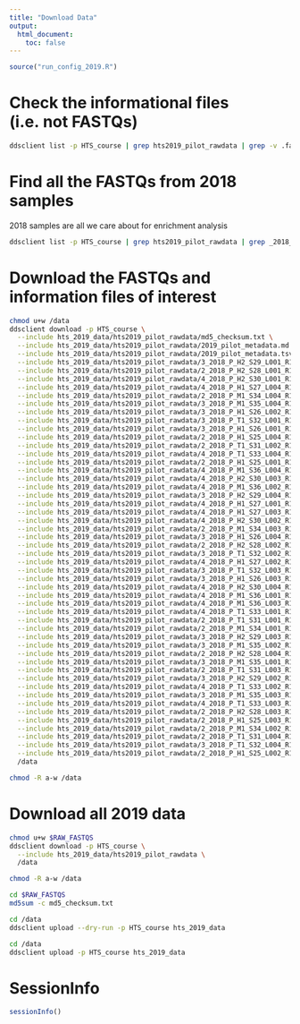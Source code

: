 ```yaml
---
title: "Download Data"
output:
  html_document:
    toc: false
---
```


```r
source("run_config_2019.R")
```

# Check the informational files (i.e. not FASTQs)
```bash
ddsclient list -p HTS_course | grep hts2019_pilot_rawdata | grep -v .fastq
```

# Find all the FASTQs from 2018 samples
2018 samples are all we care about for enrichment analysis
```bash
ddsclient list -p HTS_course | grep hts2019_pilot_rawdata | grep _2018_P
```

# Download the FASTQs and information files of interest
```bash
chmod u+w /data
ddsclient download -p HTS_course \
  --include hts_2019_data/hts2019_pilot_rawdata/md5_checksum.txt \
  --include hts_2019_data/hts2019_pilot_rawdata/2019_pilot_metadata.md \
  --include hts_2019_data/hts2019_pilot_rawdata/2019_pilot_metadata.tsv \
  --include hts_2019_data/hts2019_pilot_rawdata/3_2018_P_H2_S29_L001_R1_001.fastq.gz \
  --include hts_2019_data/hts2019_pilot_rawdata/2_2018_P_H2_S28_L001_R1_001.fastq.gz \
  --include hts_2019_data/hts2019_pilot_rawdata/4_2018_P_H2_S30_L001_R1_001.fastq.gz \
  --include hts_2019_data/hts2019_pilot_rawdata/4_2018_P_H1_S27_L004_R1_001.fastq.gz \
  --include hts_2019_data/hts2019_pilot_rawdata/2_2018_P_M1_S34_L004_R1_001.fastq.gz \
  --include hts_2019_data/hts2019_pilot_rawdata/3_2018_P_M1_S35_L004_R1_001.fastq.gz \
  --include hts_2019_data/hts2019_pilot_rawdata/3_2018_P_H1_S26_L002_R1_001.fastq.gz \
  --include hts_2019_data/hts2019_pilot_rawdata/3_2018_P_T1_S32_L001_R1_001.fastq.gz \
  --include hts_2019_data/hts2019_pilot_rawdata/3_2018_P_H1_S26_L001_R1_001.fastq.gz \
  --include hts_2019_data/hts2019_pilot_rawdata/2_2018_P_H1_S25_L004_R1_001.fastq.gz \
  --include hts_2019_data/hts2019_pilot_rawdata/2_2018_P_T1_S31_L002_R1_001.fastq.gz \
  --include hts_2019_data/hts2019_pilot_rawdata/4_2018_P_T1_S33_L004_R1_001.fastq.gz \
  --include hts_2019_data/hts2019_pilot_rawdata/2_2018_P_H1_S25_L001_R1_001.fastq.gz \
  --include hts_2019_data/hts2019_pilot_rawdata/4_2018_P_M1_S36_L004_R1_001.fastq.gz \
  --include hts_2019_data/hts2019_pilot_rawdata/4_2018_P_H2_S30_L003_R1_001.fastq.gz \
  --include hts_2019_data/hts2019_pilot_rawdata/4_2018_P_M1_S36_L002_R1_001.fastq.gz \
  --include hts_2019_data/hts2019_pilot_rawdata/3_2018_P_H2_S29_L004_R1_001.fastq.gz \
  --include hts_2019_data/hts2019_pilot_rawdata/4_2018_P_H1_S27_L001_R1_001.fastq.gz \
  --include hts_2019_data/hts2019_pilot_rawdata/4_2018_P_H1_S27_L003_R1_001.fastq.gz \
  --include hts_2019_data/hts2019_pilot_rawdata/4_2018_P_H2_S30_L002_R1_001.fastq.gz \
  --include hts_2019_data/hts2019_pilot_rawdata/2_2018_P_M1_S34_L003_R1_001.fastq.gz \
  --include hts_2019_data/hts2019_pilot_rawdata/3_2018_P_H1_S26_L004_R1_001.fastq.gz \
  --include hts_2019_data/hts2019_pilot_rawdata/2_2018_P_H2_S28_L002_R1_001.fastq.gz \
  --include hts_2019_data/hts2019_pilot_rawdata/3_2018_P_T1_S32_L002_R1_001.fastq.gz \
  --include hts_2019_data/hts2019_pilot_rawdata/4_2018_P_H1_S27_L002_R1_001.fastq.gz \
  --include hts_2019_data/hts2019_pilot_rawdata/3_2018_P_T1_S32_L003_R1_001.fastq.gz \
  --include hts_2019_data/hts2019_pilot_rawdata/3_2018_P_H1_S26_L003_R1_001.fastq.gz \
  --include hts_2019_data/hts2019_pilot_rawdata/4_2018_P_H2_S30_L004_R1_001.fastq.gz \
  --include hts_2019_data/hts2019_pilot_rawdata/4_2018_P_M1_S36_L001_R1_001.fastq.gz \
  --include hts_2019_data/hts2019_pilot_rawdata/4_2018_P_M1_S36_L003_R1_001.fastq.gz \
  --include hts_2019_data/hts2019_pilot_rawdata/4_2018_P_T1_S33_L001_R1_001.fastq.gz \
  --include hts_2019_data/hts2019_pilot_rawdata/2_2018_P_T1_S31_L001_R1_001.fastq.gz \
  --include hts_2019_data/hts2019_pilot_rawdata/2_2018_P_M1_S34_L001_R1_001.fastq.gz \
  --include hts_2019_data/hts2019_pilot_rawdata/3_2018_P_H2_S29_L003_R1_001.fastq.gz \
  --include hts_2019_data/hts2019_pilot_rawdata/3_2018_P_M1_S35_L002_R1_001.fastq.gz \
  --include hts_2019_data/hts2019_pilot_rawdata/2_2018_P_H2_S28_L004_R1_001.fastq.gz \
  --include hts_2019_data/hts2019_pilot_rawdata/3_2018_P_M1_S35_L001_R1_001.fastq.gz \
  --include hts_2019_data/hts2019_pilot_rawdata/2_2018_P_T1_S31_L003_R1_001.fastq.gz \
  --include hts_2019_data/hts2019_pilot_rawdata/3_2018_P_H2_S29_L002_R1_001.fastq.gz \
  --include hts_2019_data/hts2019_pilot_rawdata/4_2018_P_T1_S33_L002_R1_001.fastq.gz \
  --include hts_2019_data/hts2019_pilot_rawdata/3_2018_P_M1_S35_L003_R1_001.fastq.gz \
  --include hts_2019_data/hts2019_pilot_rawdata/4_2018_P_T1_S33_L003_R1_001.fastq.gz \
  --include hts_2019_data/hts2019_pilot_rawdata/2_2018_P_H2_S28_L003_R1_001.fastq.gz \
  --include hts_2019_data/hts2019_pilot_rawdata/2_2018_P_H1_S25_L003_R1_001.fastq.gz \
  --include hts_2019_data/hts2019_pilot_rawdata/2_2018_P_M1_S34_L002_R1_001.fastq.gz \
  --include hts_2019_data/hts2019_pilot_rawdata/2_2018_P_T1_S31_L004_R1_001.fastq.gz \
  --include hts_2019_data/hts2019_pilot_rawdata/3_2018_P_T1_S32_L004_R1_001.fastq.gz \
  --include hts_2019_data/hts2019_pilot_rawdata/2_2018_P_H1_S25_L002_R1_001.fastq.gz \
  /data

chmod -R a-w /data
```

# Download all 2019 data
```bash
chmod u+w $RAW_FASTQS
ddsclient download -p HTS_course \
  --include hts_2019_data/hts2019_pilot_rawdata \
  /data

chmod -R a-w /data
```

```bash
cd $RAW_FASTQS
md5sum -c md5_checksum.txt
```


```bash
cd /data
ddsclient upload --dry-run -p HTS_course hts_2019_data
```

```bash
cd /data
ddsclient upload -p HTS_course hts_2019_data
```

# SessionInfo
```r
sessionInfo()
```
